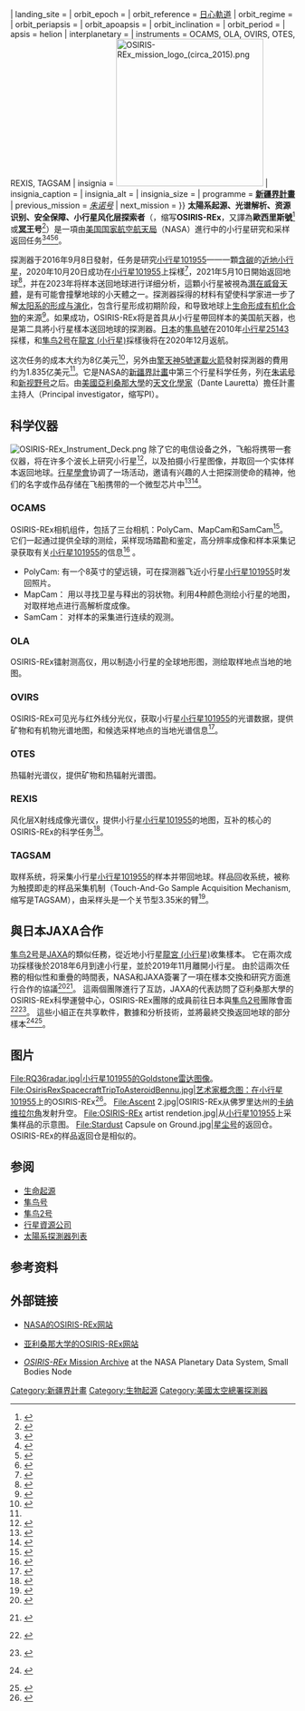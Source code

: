 {{Infobox spaceflight
| name                  = OSIRIS-REx
| image                 =[[File:OSIRIS-REx_spacecraft.png|260px]]
| image_caption         = 艺术家描绘的 OSIRIS-REx 太空船
| mission_type          = 小行星采样返回任务<ref name=pressrelease>{{cite web|title=NASA To Launch New Science Mission To Asteroid In 2016|url=http://www.nasa.gov/home/hqnews/2011/may/HQ_11-163_New_Frontier.html|publisher=NASA|accessdate=2016-09-10|archive-date=2012-05-24|archive-url=https://www.webcitation.org/67tgQs7MD?url=http://www.nasa.gov/home/hqnews/2011/may/HQ_11-163_New_Frontier.html|dead-url=no}}</ref><ref name=factsheet>{{cite web| title=OSIRIS-REx Factsheet| url=http://www.asteroidmission.org/wp-content/uploads/2016/05/OSIRIS-REx_FactSheet.pdf| publisher=University of Arizona| accessdate=2016-09-10| archive-date=2017-01-14| archive-url=https://web.archive.org/web/20170114165048/http://www.asteroidmission.org/wp-content/uploads/2016/05/OSIRIS-REx_FactSheet.pdf| dead-url=no}}</ref>
| operator              = [[NASA|NASA]]
| website               = {{url|http://asteroidmission.org/}}
| COSPAR_ID             = 
| SATCAT                = 
| mission_duration      = 7 年<br/>505 天外小行星
| spacecraft_bus        = 
| manufacturer          = [[洛克希德·马丁|洛克希德·马丁]]
| dry_mass              = {{convert|880|kg|lb|abbr=on}}<!-- ref name ="press kit"/ -->
| launch_mass           = {{convert|1529|kg|lb|abbr=on}}<ref name="aviation week">{{cite news| title=NASA Plans Asteroid Sample Return| url=http://www.aviationweek.com/aw/generic/story.jsp?id=news/awst/2011/05/30/AW_05_30_2011_p32-327979.xml&headline=NASA%20Plans%20Asteroid%20Sample%20Return&channel=awst| newspaper=Aviation Week| accessdate=2020-09-26| archive-date=2020-04-28| archive-url=https://web.archive.org/web/20200428223332/https://aviationweek.com/aw/generic/story.jsp?id=news%2Fawst%2F2011%2F05%2F30%2FAW_05_30_2011_p32-327979.xml&headline=NASA%20Plans%20Asteroid%20Sample%20Return&channel=awst| dead-url=no}}</ref>
| dimensions            = ≈{{convert|3|m|ft|abbr=on}} 立方体<ref name='Brochure'>[http://www.asteroidmission.org/objectives/spacecraft/ OSIRIS-REx brochure] {{Wayback|url=http://www.asteroidmission.org/objectives/spacecraft/ |date=20170704021843 }}.</ref> 
| power                 = 3 kW
| launch_date           = 2016年9月8日 23:05 UTC<ref name="aug2013release">{{cite web | url=http://www.nasa.gov/press/2013/august/nasa-selects-launch-services-contract-for-osiris-rex-mission/ | title=NASA Selects Launch Services Contract for OSIRIS-REx Mission | last1=Buck | first1=Joshua | last2=Diller | first2=George | publisher=[[NASA|NASA]] | date=2013-08-05 | accessdate=2013-09-08 | archive-date=2016-09-12 | archive-url=https://web.archive.org/web/20160912073915/http://www.nasa.gov/press/2013/august/nasa-selects-launch-services-contract-for-osiris-rex-mission/ | dead-url=no }}</ref>
| launch_rocket         = [[擎天神5號運載火箭|Atlas V]] 411<ref name="prnewswire">{{cite web |url=http://www.prnewswire.com/news-releases/nasa-selects-united-launch-alliance-atlas-v-for-critical-osiris-rex-asteroid-sample-return-mission-218424321.html |title=NASA Selects United Launch Alliance Atlas V for Critical OSIRIS REx Asteroid Sample Return Mission |publisher=PRNewswire |date=2013-08-05 |accessdate=2016-09-10 |archive-date=2016-03-03 |archive-url=https://web.archive.org/web/20160303225046/http://www.prnewswire.com/news-releases/nasa-selects-united-launch-alliance-atlas-v-for-critical-osiris-rex-asteroid-sample-return-mission-218424321.html |dead-url=no }}</ref>
| launch_site           = [[卡纳维拉尔角空军基地|卡纳维拉尔角空军基地]] [[卡纳维拉尔角空军基地41号航天发射复合体|SLC-41]]
| launch_contractor     = [[联合发射联盟|联合发射联盟]]
| landing_date          = 2023年9月24日<ref>{{Cite web |url=http://www.nasa.gov/topics/solarsystem/features/osiris-rex.html |title=NASA to Launch New Science Mission to Asteroid in 2016 (05.25.2011){{!}} NASA |accessdate=2016-09-10 |archive-date=2012-03-25 |archive-url=https://www.webcitation.org/66RH9z1aR?url=http://www.nasa.gov/topics/solarsystem/features/osiris-rex.html |dead-url=no }}</ref>
| landing_site          = {{le|犹他测试和训练靶场|Utah Test and Training Range}}
| orbit_epoch           = 
| orbit_reference       = [[日心軌道|日心軌道]]
| orbit_regime          = 
| orbit_periapsis       = 
| orbit_apoapsis        = 
| orbit_inclination     =  
| orbit_period          = 
| apsis                 = helion
| interplanetary        = {{Infobox spaceflight/IP
 |type                = 登陆器
 |object              = {{ats|101955|Bennu}}
<!-- |arrival_date        = 2020年7月{{ref|arrival|α}}
 |departure_date      = 2021年3月 -->
 |location            = 
 |sample_mass         = 可达{{convert|2|kg|lb|abbr=on}}
 }}
| instruments           = OCAMS, OLA, OVIRS, OTES, REXIS, TAGSAM
| insignia              = [[File:OSIRIS-REx_mission_logo_(circa_2015).png|260px]] <!-- File:OSIRIS-REx_Mission_Logo_December_2013.svg --not wiki common -->
| insignia_caption      = 
| insignia_alt          = 
| insignia_size         = 
| programme             = '''[[新疆界計畫|新疆界計畫]]'''
| previous_mission      = ''[[朱诺号|朱诺号]]''
| next_mission          = 
}}
'''太陽系起源、光谱解析、资源识别、安全保障、小行星风化层探索者'''（{{lang-en|'''O'''rigins, '''S'''pectral '''I'''nterpretation, '''R'''esource '''I'''dentification, '''S'''ecurity, '''R'''egolith '''Ex'''plorer}}，缩写'''OSIRIS-REx'''，又譯為'''歐西里斯號'''<ref>{{cite news |title=歐西里斯號抵貝努小行星　展開親密接觸 |url=https://tw.appledaily.com/new/realtime/20181204/1477716/ |accessdate=2018-12-04 |work=蘋果日報 |date=2018-12-04 |archive-date=2019-02-17 |archive-url=https://web.archive.org/web/20190217110422/https://tw.appledaily.com/new/realtime/20181204/1477716/ |dead-url=no }}</ref>或'''[[俄西里斯|冥王]]号'''<ref>{{cite news |title=NASA冥王号飞船告别地球奔赴小行星“贝努” |url=http://www.taikongmedia.com/Item/Show.asp?m=1&d=24769 |accessdate=2018-12-04 |work=中国太空网 |date=2017-09-25 |archive-date=2018-12-04 |archive-url=https://web.archive.org/web/20181204102136/http://www.taikongmedia.com/Item/Show.asp?m=1&d=24769 |dead-url=no }}</ref>）是一項由[[美国国家航空航天局|美国国家航空航天局]]（NASA）進行中的小行星研究和采样返回任务<ref name="NASA-20150331-db">{{cite web |last1=Brown |first1=Dwayne |last2=Neal-Jones |first2=Nancy |title=RELEASE 15-056 - NASA’s OSIRIS-REx Mission Passes Critical Milestone |url=http://www.nasa.gov/press/2015/march/nasa-s-osiris-rex-mission-passes-critical-milestone/ |date=2015-03-31 |work=[[NASA|NASA]] |accessdate=2015-04-04 |archive-date=2016-09-21 |archive-url=https://web.archive.org/web/20160921114634/http://www.nasa.gov/press/2015/march/nasa-s-osiris-rex-mission-passes-critical-milestone/ |dead-url=no }}</ref><ref name="NYT-20160905">{{cite news |last=Chang |first=Kenneth |title=NASA Aims at an Asteroid Holding Clues to the Solar System’s Roots |url=http://www.nytimes.com/2016/09/06/science/nasa-osiris-rex-asteroid-bennu-sample.html |date=2016-09-05 |work=[[New_York_Times|New York Times]] |accessdate=2016-09-06 |archive-date=2016-09-10 |archive-url=https://web.archive.org/web/20160910150157/http://www.nytimes.com/2016/09/06/science/nasa-osiris-rex-asteroid-bennu-sample.html |dead-url=no }}</ref><ref name="NYT-20160908">{{cite news |last=Corum |first=Jonathan |title=NASA Launches the Osiris-Rex Spacecraft to Asteroid Bennu |url=http://www.nytimes.com/interactive/2016/09/08/science/space/nasa-osiris-rex-launch.html |date=2016-09-08 |work=[[New_York_Times|New York Times]] |accessdate=2016-09-09 |archive-date=2019-04-01 |archive-url=https://web.archive.org/web/20190401214551/https://www.nytimes.com/interactive/2016/09/08/science/space/nasa-osiris-rex-launch.html |dead-url=no }}</ref><ref name="NYT-20160908-kc">{{cite news |last=Chang |first=Kenneth |title=The Osiris-Rex Spacecraft Begins Chasing an Asteroid |url=http://www.nytimes.com/2016/09/09/science/nasa-launches-osiris-rex-spacecraft-to-retrieve-asteroid-pieces.html |date=2016-09-08 |work=[[New_York_Times|New York Times]] |accessdate=2016-09-09 |archive-date=2019-05-10 |archive-url=https://web.archive.org/web/20190510204032/https://www.nytimes.com/2016/09/09/science/nasa-launches-osiris-rex-spacecraft-to-retrieve-asteroid-pieces.html |dead-url=no }}</ref>。

探測器于2016年9月8日發射，任务是研究[[小行星101955|小行星101955]]——一顆[[C-型小行星|含碳]]的[[近地小行星|近地小行星]]，2020年10月20日成功在[[小行星101955|小行星101955]]上採樣<ref>{{cite news |title=美探测器完成对小行星贝努的采样 |url=http://www.xinhuanet.com/world/2020-10/21/c_1126638099.htm |accessdate=2020-10-21 |archive-date=2020-10-23 |archive-url=https://web.archive.org/web/20201023110851/http://www.xinhuanet.com/world/2020-10/21/c_1126638099.htm |dead-url=no }}</ref>，2021年5月10日開始返回地球<ref>{{cite news |title=已获得小行星样本的NASA飞船Osiris-Rex今日开启返航之旅 |url=https://finance.sina.com.cn/tech/2021-05-11/doc-ikmyaawc4568163.shtml |accessdate=2021-05-11 |archive-date=2021-05-13 |archive-url=https://web.archive.org/web/20210513154306/https://finance.sina.com.cn/tech/2021-05-11/doc-ikmyaawc4568163.shtml |dead-url=no }}</ref>，并在2023年将样本送回地球进行详细分析，這顆小行星被視為[[潛在威脅天體|潛在威脅天體]]，是有可能會撞擊地球的小天體之一。探測器採得的材料有望使科学家进一步了解[[太阳系的形成与演化|太阳系的形成与演化]]，包含行星形成初期阶段，和导致地球上[[生命起源|生命形成]][[有机化合物|有机化合物]]的来源<ref name=selected>{{cite web| title=OSIRIS-REx Mission Selected for Concept Development| url=http://gsfctechnology.gsfc.nasa.gov/ORIRIS.htm| publisher=Goddard Space Flight Center| deadurl=yes| archiveurl=https://web.archive.org/web/20120606151314/http://gsfctechnology.gsfc.nasa.gov/ORIRIS.htm| archivedate=2012-06-06| accessdate=2016-09-10}}</ref>。如果成功，OSIRIS-REx将是首具从小行星帶回样本的美国航天器，也是第二具將小行星樣本送回地球的探測器。[[JAXA|日本]]的[[隼鳥號|隼鳥號]]在2010年[[小行星25143|小行星25143]]採樣，和[[隼鸟2号|隼鸟2号]]在[[龍宮_(小行星)|龍宮 (小行星)]]採樣後将在2020年12月返航。

这次任务的成本大约为8亿美元<ref>{{cite news| title=NASA Aims to Grab Asteroid Dust in 2020| url=http://news.sciencemag.org/scienceinsider/2011/05/nasa-aims-to-grab-asteroid-dust.html?ref=hp| newspaper=Science Magazine| date=2011-05-26| deadurl=yes| archiveurl=https://web.archive.org/web/20121008190752/http://news.sciencemag.org/scienceinsider/2011/05/nasa-aims-to-grab-asteroid-dust.html?ref=hp| archivedate=2012年10月8日| accessdate=2016年9月10日}}</ref>，另外由[[擎天神5號運載火箭|擎天神5號運載火箭]]發射探測器的費用约为1.835亿美元<ref name=aug2013release />。它是NASA的[[新疆界計畫|新疆界計畫]]中第三个行星科学任务，列在[[朱诺号|朱诺号]]和[[新视野号|新视野号]]之后。由[[美國|美國]][[亞利桑那大學|亞利桑那大學]]的[[天文化學|天文化學家]]{{link-en|但丁·劳雷塔|Dante Lauretta}}（Dante Lauretta）擔任計畫主持人（Principal investigator，缩写PI）。

==科学仪器==
[[File:OSIRIS-REx_Instrument_Deck.png|thumb]]
除了它的电信设备之外，飞船将携带一套仪器，将在许多个波长上研究小行星<ref>{{cite web | url=http://osiris-rex.lpl.arizona.edu/objectives/instruments/ | title=Instruments - OSIRIS-REx Mission | publisher= | accessdate=2016-09-14 | archive-date=2016-09-13 | archive-url=https://web.archive.org/web/20160913075722/http://osiris-rex.lpl.arizona.edu/objectives/instruments/ | dead-url=no }}</ref>，以及拍摄小行星图像，并取回一个实体样本返回地球。[[行星學會|行星學會]]协调了一场活动，邀请有兴趣的人士把探测使命的精神，他们的名字或作品存储在飞船携带的一个微型芯片中<ref>{{cite news |url=http://www.asteroidmission.org/?latest-news=nasa-invites-public-send-artwork-asteroid |title=NASA Invites Public to Send Artwork to an Asteroid |work=NASA |date=2016-02-19 |accessdate=2016-04-01 |archive-date=2016-03-26 |archive-url=https://web.archive.org/web/20160326075227/http://www.asteroidmission.org/?latest-news=nasa-invites-public-send-artwork-asteroid |dead-url=no }}</ref><ref>{{cite web | url=http://www.planetary.org/get-involved/messages/bennu/ | title=OSIRIS-REx | publisher=planetary.org | accessdate=2016-09-10 | archive-date=2016-09-13 | archive-url=https://web.archive.org/web/20160913163337/http://www.planetary.org/get-involved/messages/bennu/ | dead-url=no }}</ref>。

===OCAMS===

OSIRIS-REx相机组件，包括了三台相机：PolyCam、MapCam和SamCam<ref>{{cite web|title=The Instruments of OSIRIS-REx|url=http://www.asteroidmission.org/instrumentation/|publisher=The [[University_of_Arizona|University of Arizona]]|accessdate=2014-11-20|archive-url=https://web.archive.org/web/20141122200451/http://www.asteroidmission.org/instrumentation|archive-date=2014-11-22|dead-url=yes}}</ref>。它们一起通过提供全球的测绘，采样现场踏勘和鉴定，高分辨率成像和样本采集记录获取有关[[小行星101955|小行星101955]]的信息<ref>{{cite web|url=https://dslauretta.com/2014/01/11/ocams-the-eyes-of-osiris-rex/|title=OCAMS – The Eyes of OSIRIS-REx|date=2014-01-11|publisher=|accessdate=2016-09-10|archive-date=2017-01-14|archive-url=https://web.archive.org/web/20170114165045/https://dslauretta.com/2014/01/11/ocams-the-eyes-of-osiris-rex/|dead-url=yes}}</ref>
。
* PolyCam: 有一个8英寸的望远镜，可在探测器飞近小行星[[小行星101955|小行星101955]]时发回照片。
* MapCam： 用以寻找卫星与释出的羽状物。利用4种颜色测绘小行星的地图，对取样地点进行高解析度成像。
* SamCam： 对样本的采集进行连续的观测。

===OLA===

OSIRIS-REx镭射测高仪，用以制造小行星的全球地形图，测绘取样地点当地的地图。

===OVIRS===

OSIRIS-REx可见光与红外线分光仪，获取小行星[[小行星101955|小行星101955]]的光谱数据，提供矿物和有机物光谱地图，和候选采样地点的当地光谱信息<ref>{{cite web|url=http://osiris-rex.lpl.arizona.edu/?q=spacecraftpayload/instruments/ovirs|title=Home - OSIRIS-REx Mission|publisher=|accessdate=2016-09-10|archive-date=2019-12-03|archive-url=https://web.archive.org/web/20191203025820/https://osiris-rex.lpl.arizona.edu/?q=spacecraftpayload%2Finstruments%2Fovirs|dead-url=no}}</ref>。

===OTES===

热辐射光谱仪，提供矿物和热辐射光谱图。

===REXIS===

风化层X射线成像光谱仪，提供小行星[[小行星101955|小行星101955]]的{{le|X射线光谱仪|X-ray spectroscopy|X射线光谱}}地图，互补的核心的OSIRIS-REx的科学任务<ref>{{cite web|url=http://osiris-rex.lpl.arizona.edu/?q=spacecraftpayload/instruments/rexis|title=Home - OSIRIS-REx Mission|publisher=|accessdate=2016-09-10|archive-date=2019-12-03|archive-url=https://web.archive.org/web/20191203022814/https://osiris-rex.lpl.arizona.edu/?q=spacecraftpayload%2Finstruments%2Frexis|dead-url=no}}</ref>。

===TAGSAM===

取样系统，将采集小行星[[小行星101955|小行星101955]]的样本并带回地球。样品回收系统，被称为触摸即走的样品采集机制（Touch-And-Go Sample Acquisition Mechanism, 缩写是TAGSAM），由采样头是一个关节型3.35米的臂<ref>{{cite web |url=http://osiris-rex.lpl.arizona.edu/?q=spacecraftpayload/tagsam |title=Home - OSIRIS-REx Mission |publisher=University of Arizona |accessdate=2016-09-10 |archive-date=2019-12-03 |archive-url=https://web.archive.org/web/20191203225717/https://osiris-rex.lpl.arizona.edu/?q=spacecraftpayload%2Ftagsam |dead-url=no }}</ref>。

== 與日本JAXA合作 ==
[[隼鸟2号|隼鸟2号]]是[[JAXA|JAXA]]的類似任務，從近地小行星[[龍宮_(小行星)|龍宮 (小行星)]]收集樣本。 它在兩次成功採樣後於2018年6月到達小行星，並於2019年11月離開小行星。 由於這兩次任務的相似性和重疊的時間表，NASA和JAXA簽署了一項在樣本交換和研究方面進行合作的協議<ref>{{cite web|title=NASA, JAXA reach asteroid sample-sharing agreement|first1=Stephen|last1=Clark|publisher=Spaceflight Now|date=2014-12-15|url=https://spaceflightnow.com/2014/12/15/nasa-jaxa-reach-asteroid-sample-sharing-agreement/|access-date=2020-02-12|archive-date=2020-10-31|archive-url=https://web.archive.org/web/20201031235853/https://spaceflightnow.com/2014/12/15/nasa-jaxa-reach-asteroid-sample-sharing-agreement/|dead-url=no}}</ref><ref>{{cite web|title=NASA, Curation Preparation for Ryugu Sample Returned by JAXA's Hayabusa2 Mission|publisher=NASA|first1=Keiko|last1=Nakamura-Messenger|first2=Kevin|last2=Righter|first3=Christopher|last3=Snead|first4=Francis|last4=McCubbin|first5=Lisa|last5=Pace|first6=Ryan|last6=Zeigler|first7=Cindy|last7=Evans|year=2017|url=https://ntrs.nasa.gov/archive/nasa/casi.ntrs.nasa.gov/20170008918.pdf|access-date=2020-02-12|archive-date=2020-10-24|archive-url=https://web.archive.org/web/20201024132751/https://ntrs.nasa.gov/archive/nasa/casi.ntrs.nasa.gov/20170008918.pdf|dead-url=no}} {{PD-notice}}</ref>。 這兩個團隊進行了互訪，JAXA的代表訪問了亞利桑那大學的OSIRIS-REx科學運營中心，OSIRIS-REx團隊的成員前往日本與[[隼鸟2号|隼鸟2号]]團隊會面<ref>{{cite web|title=Mission Update Apr. 22, 2019|date=2019-04-22|url=https://www.asteroidmission.org/?mission_update=apr-22-2019|website=AsteroidMission.org|publisher=NASA|access-date=2020-02-12|archive-date=2020-10-26|archive-url=https://web.archive.org/web/20201026175638/https://www.asteroidmission.org/?mission_update=apr-22-2019|dead-url=no}} {{PD-notice}}</ref><ref>{{cite web|title=This week we're hosting Science Team Meeting 12 at @uarizona. More than 100 members of @nasa's OSIRIS-REx team and @jaxajp's Hayabusa2 team are gathered in Tucson to exchange information, share ideas and plan ways the two #asteroid-bound missions can collaborate. #science|website=Instagram |publisher=OSIRIS-REx|date=2017-03-29|url=https://www.instagram.com/p/BSO5YjKBLwf/|access-date=2020-02-12}}</ref>。 這些小組正在共享軟件，數據和分析技術，並將最終交換返回地球的部分樣本<ref>{{cite web|title=Two Pieces of a Cosmic Puzzle: Hayabusa2 and OSIRIS-REx|first1=Christine|last1=Hoekenga|date=2018-06-22|website=asteroidmission.org|publisher=NASA|url=https://www.asteroidmission.org/?latest-news=two-pieces-cosmic-puzzle-hayabusa2-osiris-rex|access-date=2020-02-12|archive-date=2020-11-08|archive-url=https://web.archive.org/web/20201108104600/https://www.asteroidmission.org/?latest-news=two-pieces-cosmic-puzzle-hayabusa2-osiris-rex|dead-url=no}} {{PD-notice}}</ref><ref>{{cite web|title=Collaboration Between OSIRIS-REx and Hayabusa2|first1=Dante|last1=Lauretta|date=2014-10-20|publisher=The Planetary Society|url=https://www.planetary.org/blogs/guest-blogs/dante-lauretta/20141020-collaboration-between.html|access-date=2020-02-12|archive-date=2020-02-13|archive-url=https://web.archive.org/web/20200213071311/https://www.planetary.org/blogs/guest-blogs/dante-lauretta/20141020-collaboration-between.html|dead-url=no}}</ref>。

==图片==
<gallery>
File:RQ36radar.jpg|小行星101955的Goldstone雷达图像。
File:OsirisRexSpacecraftTripToAsteroidBennu.jpg|艺术家概念图：在[[小行星101955|小行星101955]]上的OSIRIS-REx<ref name="NASA-20140115">{{cite web |last1=Brown |first1=Dwayne |last2=Neal-Jones |first2=Nancy |title=NASA RELEASE 14-017 - NASA Invites Public to Send Names on an Asteroid Mission and Beyond |url=http://www.nasa.gov/press/2014/january/nasa-invites-public-to-send-names-on-an-asteroid-mission-and-beyond |date=2014-01-15 |work=[[NASA|NASA]] |accessdate=2014-01-16 |archive-date=2017-01-19 |archive-url=https://web.archive.org/web/20170119053206/https://www.nasa.gov/press/2014/january/nasa-invites-public-to-send-names-on-an-asteroid-mission-and-beyond/ |dead-url=no }}</ref>。
File:Ascent 2.jpg|OSIRIS-REx从佛罗里达州的[[卡纳维拉尔角|卡纳维拉尔角]]发射升空。
File:OSIRIS-REx artist rendetion.jpg|从[[小行星101955|小行星101955]]上采集样品的示意图。
File:Stardust Capsule on Ground.jpg|[[星尘号|星尘号]]的返回仓。OSIRIS-REx的样品返回仓是相似的。
</gallery>

==参阅==
{{portal box|太空|太阳系|航天}}
* [[生命起源|生命起源]]
* [[隼鸟号|隼鸟号]]
* [[隼鸟2号|隼鸟2号]]
* [[行星資源公司|行星資源公司]]
* [[太陽系探測器列表|太陽系探測器列表]]

==参考资料==
{{reflist|2}}

==外部链接==
*{{En}}[http://www.nasa.gov/mission_pages/osiris-rex/ NASA的OSIRIS-REx网站]{{Wayback|url=http://www.nasa.gov/mission_pages/osiris-rex/ |date=20160905085922 }}
*{{En}}[http://www.asteroidmission.org 亚利桑那大学的OSIRIS-REx网站]{{Wayback|url=http://www.asteroidmission.org/ |date=20160910184854 }}
* [https://pdssbn.astro.umd.edu/data_sb/missions/orex/index.shtml ''OSIRIS-REx'' Mission Archive]{{Wayback|url=https://pdssbn.astro.umd.edu/data_sb/missions/orex/index.shtml |date=20200806054509 }} at the NASA Planetary Data System, Small Bodies Node
{{小行星任務}}
{{Planetary Missions Program Office}}
{{NASA planetary exploration programs}}
{{美国航空航天局太空计划}}
{{Planetary defense}}
{{2016 in space}}

[[Category:新疆界計畫|Category:新疆界計畫]]
[[Category:生物起源|Category:生物起源]]
[[Category:美國太空總署探測器|Category:美國太空總署探測器]]